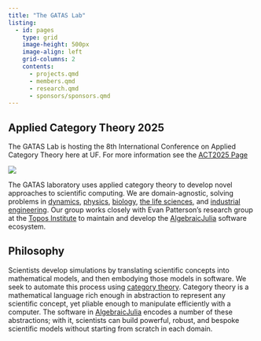 ```yaml
---
title: "The GATAS Lab"
listing:
  - id: pages
    type: grid
    image-height: 500px
    image-align: left
    grid-columns: 2
    contents:
      - projects.qmd
      - members.qmd
      - research.qmd
      - sponsors/sponsors.qmd
---
```



:::{.callout-tip}
## Applied Category Theory 2025

The GATAS Lab is hosting the 8th International Conference on Applied Category Theory here at UF.
For more information see the [ACT2025 Page](act2025/act2025.qmd)
:::


![](_assets/gatas_bar_UF.png)

The GATAS laboratory uses applied category theory to develop novel approaches to scientific
computing. We are domain-agnostic, solving problems in
[dynamics](https://arxiv.org/abs/2105.12282),
[physics](https://github.com/AlgebraicJulia/Decapodes.jl),
[biology](https://royalsocietypublishing.org/doi/abs/10.1098/rsta.2021.0309),
[the life sciences](https://arxiv.org/abs/2301.01445),
and [industrial engineering](https://arxiv.org/abs/2305.03820). Our group works closely
with Evan Patterson's research group at the [Topos Institute](https://topos.institute) to
maintain and develop the [AlgebraicJulia](https://www.algebraicjulia.org/) software ecosystem.

## Philosophy

Scientists develop simulations by translating scientific concepts into mathematical models,
and then embodying those models in software. We seek to automate this process using
[category theory](https://en.wikipedia.org/wiki/Category_theory).
Category theory is a mathematical language rich enough in abstraction to represent any
scientific concept, yet pliable enough to manipulate efficiently with a computer. The
software in [AlgebraicJulia](https://www.algebraicjulia.org/) encodes a number of these
abstractions; with it, scientists can build powerful, robust, and bespoke scientific models
without starting from scratch in each domain.

:::{#pages}
:::